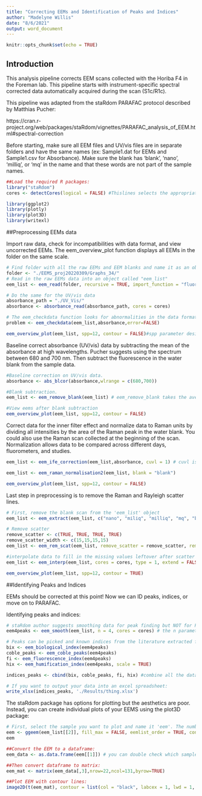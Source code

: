 ```yaml
---
title: "Correcting EEMs and Identification of Peaks and Indices"
author: "Madelyne Willis"
date: "8/6/2021"
output: word_document
---
```


```r
knitr::opts_chunk$set(echo = TRUE)
```

## Introduction

This analysis pipeline corrects EEM scans collected with the Horiba F4 in the Foreman lab. This pipeline starts with instrument-specific spectral corrected data automatically acquired during the scan (S1c/R1c). 

This pipeline was adapted from the staRdom PARAFAC protocol described by Matthias Pucher:

https://cran.r-project.org/web/packages/staRdom/vignettes/PARAFAC_analysis_of_EEM.html#spectral-correction

Before starting, make sure all EEM files and UV/vis files are in separate folders and have the same names (ex: Sample1.dat for EEMs and Sample1.csv for Absorbance). Make sure the blank has 'blank', 'nano', 'milliq', or 'mq' in the name and that these words are not part of the sample names. 

```r
##Load the required R packages:
library("staRdom")
cores <- detectCores(logical = FALSE) #Thislines selects the appropriate # of cores to use to minimize the amount of computing time. 

library(ggplot2)
library(plotly)
library(plot3D)
library(writexl)
```

##Preprocessing EEMs data

Import raw data, check for incompatibilities with data format, and view uncorrected EEMs. The eem_overview_plot function displays all EEMs in the folder on the same scale. 

```r
# Find folder with all the raw EEMs and EEM blanks and name it as an object called "folder"
folder <- "./EEMS_proj20220309/Graphs_34/"
# Read in the raw EEMs data into an object called "eem_list"
eem_list <- eem_read(folder, recursive = TRUE, import_function = "fluoromax4")

# Do the same for the UV/vis data
absorbance_path = "./UV_Vis/" 
absorbance <- absorbance_read(absorbance_path, cores = cores)

# The eem_checkdata function looks for abnormalities in the data format. This step can be used at any point in the data processing pipeline.
problem <- eem_checkdata(eem_list,absorbance,error=FALSE)

eem_overview_plot(eem_list, spp=12, contour = FALSE)#spp parameter designates number of EEMs per plot and contour=TRUE shows contour lines.
```

Baseline correct absorbance (UV/vis) data by subtracting the mean of the absorbance at high wavelengths. Pucher suggests using the spectrum between 680 and 700 nm. Then subtract the fluorescence in the water blank from the sample data. 

```r
#Baseline correction on UV/vis data. 
absorbance <- abs_blcor(absorbance,wlrange = c(680,700))

#Blank subtraction. 
eem_list <- eem_remove_blank(eem_list) # eem_remove_blank takes the average fluorescence of whatever blank files are present in your EEMs folder then subtracts these values from your sample data. 

#View eems after blank subtraction
eem_overview_plot(eem_list, spp=12, contour = FALSE)
```

Correct data for the inner filter effect and normalize data to Raman units by dividing all intensities by the area of the Raman peak in the water blank. You could also use the Raman scan collected at the beginning of the scan. Normalization allows data to be compared across different days, fluorometers, and studies. 

```r
eem_list <- eem_ife_correction(eem_list,absorbance, cuvl = 1) # cuvl is the pathlength of the cuvettes (in cm) used for UV/vis scans. 

eem_list <- eem_raman_normalisation2(eem_list, blank = "blank")

eem_overview_plot(eem_list, spp=12, contour = FALSE)
```

Last step in preprocessing is to remove the Raman and Rayleigh scatter lines. 

```r
# First, remove the blank scan from the 'eem_list' object
eem_list <- eem_extract(eem_list, c("nano", "miliq", "milliq", "mq", "blank"),ignore_case = TRUE)

# Remove scatter 
remove_scatter <- c(TRUE, TRUE, TRUE, TRUE)
remove_scatter_width <- c(15,15,15,15)
eem_list <- eem_rem_scat(eem_list, remove_scatter = remove_scatter, remove_scatter_width = remove_scatter_width)

#interpolate data to fill in the missing values leftover after scatter removal. Type 1 uses spline interpolation. For other options see the staRdom protocol. 
eem_list <- eem_interp(eem_list, cores = cores, type = 1, extend = FALSE)

eem_overview_plot(eem_list, spp=12, contour = TRUE)
```

##Identifying Peaks and Indices

EEMs should be corrected at this point! Now we can ID peaks, indices, or move on to PARAFAC.

Identifying peaks and indices:

```r
# staRdom author suggests smoothing data for peak finding but NOT for PARAFAC modeling:
eem4peaks <- eem_smooth(eem_list, n = 4, cores = cores) # the n parameter designates the moving average window size in nm. A larger n value means more smoothing. 

# Peaks can be picked and known indices from the literature extracted from each EEM:
bix <- eem_biological_index(eem4peaks)
coble_peaks <- eem_coble_peaks(eem4peaks)
fi <- eem_fluorescence_index(eem4peaks)
hix <- eem_humification_index(eem4peaks, scale = TRUE)

indices_peaks <- cbind(bix, coble_peaks, fi, hix) #combine all the data into one table

# If you want to output your data into an excel spreadsheet:
write_xlsx(indices_peaks, './Results/thing.xlsx')
```

The staRdom package has options for plotting but the aesthetics are poor. Instead, you can create individual plots of your EEMS using the plot3D package:

```r
# First, select the sample you want to plot and name it 'eem'. The number in brackets corresponds to the number of the sample in the eem_list object. 
eem <- ggeem(eem_list[[2]], fill_max = FALSE, eemlist_order = TRUE, contour = TRUE)
eem

##Convert the EEM to a dataframe:
eem_data <- as.data.frame(eem[[1]]) # you can double check which sample you selected from the list by double clicking on the eem_data object and seeing what is listed in the 'sample' column. 

##Then convert dataframe to matrix:
eem_mat <- matrix(eem_data[,3],nrow=22,ncol=131,byrow=TRUE)

##Plot EEM with contour lines:
image2D(t(eem_mat), contour = list(col = "black", labcex = 1, lwd = 1, alpha = .6, drawlabels = FALSE, nlevels = 12), resfac = 6, xlab = "Emission (nm)", ylab = "Excitation (nm)", main = eem_data[1, 4], x = seq(300, 560, length.out = nrow(t(eem_mat))), y = seq(240, 450, length.out = ncol(t(eem_mat))))

```




